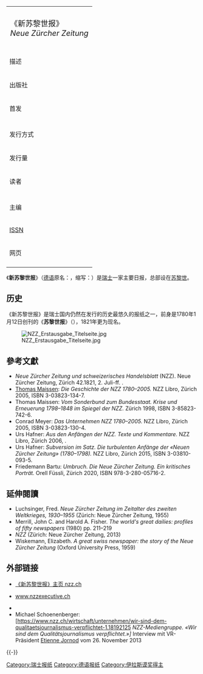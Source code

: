 {|style="border: 1px solid #aaaaff; background:#FFFFFF; float: right; font-size:80%;" cellspacing="10"
|-
|colspan="3" bgcolor="#aaaaff"|
|-
!colspan="3" style="font-size:125%;"|《新苏黎世报》<br />''Neue Zürcher Zeitung''
|-
|colspan="3" bgcolor="#aaaaff"|
|-
|描述
|　
|[[瑞士|瑞士]][[德语|德语]][[日报|日报]]
|-  
|出版社
|　
|Neue Zürcher Zeitung
|-
|首发
|　
|1780年1月12日
|-
|colspan="3" bgcolor="#aaaaff"|
|-
|发行方式
|　
|周一至周五
|-
|发行量
|　
|约147,000份
|-
|读者
|　
|　
|-
|colspan="3" bgcolor="#aaaaff"|
|-
|主编
|　
|Markus Spillmann
|-
|[[國際標準期刊號|ISSN]]
|　
|[http://worldcat.org/issn/0376-6829 0376-6829] {{Wayback|url=http://worldcat.org/issn/0376-6829 |date=20081002040642 }}
|-
|网页
|　
|[http://www.nzz.ch/ nzz.ch] {{Wayback|url=http://www.nzz.ch/ |date=20121024225347 }}
|-
|}

《'''新苏黎世报'''》（[[德语|德语]]原名：{{lang|de|'''''Neue Zürcher Zeitung'''''}}，缩写：{{lang|de|''NZZ''}}）是[[瑞士|瑞士]]一家主要日报，总部设在[[苏黎世|苏黎世]]。

== 历史 ==
《新苏黎世报》是瑞士国内仍然在发行的历史最悠久的报纸之一，前身是1780年1月12日创刊的《'''苏黎世报'''》（{{lang|de|''Zürcher Zeitung''}}），1821年更为现名。

[[File:NZZ_Erstausgabe_Titelseite.jpg|thumb]]

==參考文獻==
{{refbegin|2}}
* ''Neue Zürcher Zeitung und schweizerisches Handelsblatt'' (NZZ). Neue Zürcher Zeitung, Zürich 42.1821, 2. Juli-ff. {{ISSN|0376-6829}}.
* [[Thomas_Maissen|Thomas Maissen]]: ''Die Geschichte der NZZ 1780–2005.'' NZZ Libro, Zürich 2005, ISBN 3-03823-134-7.
* Thomas Maissen: ''Vom Sonderbund zum Bundesstaat. Krise und Erneuerung 1798–1848 im Spiegel der NZZ.'' Zürich 1998, ISBN 3-85823-742-6.
* Conrad Meyer: ''Das Unternehmen NZZ 1780–2005.'' NZZ Libro, Zürich 2005, ISBN 3-03823-130-4.
* Urs Hafner: ''Aus den Anfängen der NZZ. Texte und Kommentare.'' NZZ Libro, Zürich 2006, {{DNB|981445519}}.
* Urs Hafner: ''Subversion im Satz. Die turbulenten Anfänge der «Neuen Zürcher Zeitung» (1780–1798).'' NZZ Libro, Zürich 2015, ISBN 3-03810-093-5.
* Friedemann Bartu: ''Umbruch. Die Neue Zürcher Zeitung. Ein kritisches Porträt.'' Orell Füssli, Zürich 2020, ISBN 978-3-280-05716-2.
{{refend}}

==延伸閱讀==
{{refbegin|2}}
* Luchsinger, Fred. ''Neue Zürcher Zeitung im Zeitalter des zweiten Weltkrieges, 1930–1955'' (Zürich: Neue Zürcher Zeitung, 1955)
* Merrill, John C. and Harold A. Fisher. ''The world's great dailies: profiles of fifty newspapers'' (1980) pp. 211–219
* ''NZZ'' (Zürich: Neue Zürcher Zeitung, 2013)
* Wiskemann, Elizabeth. ''A great swiss newspaper: the story of the Neue Zürcher Zeitung'' (Oxford University Press, 1959)
{{refend}}

== 外部链接 ==
{{Commonscat}}
*{{de}}[http://www.nzz.ch 《新苏黎世报》主页 nzz.ch] {{Wayback|url=http://www.nzz.ch/ |date=20121024225347 }}
*{{de}}[https://web.archive.org/web/20061029003657/http://www.nzzexecutive.ch/ www.nzzexecutive.ch]
* {{HLS|48585|''Neue Zürcher Zeitung'' (NZZ)|Autor=[[Thomas_Maissen|Thomas Maissen]]|Datum=2015-04-15}}
* Michael Schoenenberger: [https://www.nzz.ch/wirtschaft/unternehmen/wir-sind-dem-qualitaetsjournalismus-verpflichtet-1.18192125 ''NZZ-Mediengruppe. «Wir sind dem Qualitätsjournalismus verpflichtet.»] {{Wayback|url=https://www.nzz.ch/wirtschaft/unternehmen/wir-sind-dem-qualitaetsjournalismus-verpflichtet-1.18192125 |date=20210508113612 }}'' Interview mit VR-Präsident [[Etienne_Jornod|Etienne Jornod]] vom 26. November 2013
{{-}}
{{German newspaper|state=collapsed}}
{{伊拉斯谟奖获得者|state=collapsed}}
{{Newspaper-stub}}

{{Authority control}}
[[Category:瑞士报纸|Category:瑞士报纸]]
[[Category:德语报纸|Category:德语报纸]]
[[Category:伊拉斯谟奖得主|Category:伊拉斯谟奖得主]]